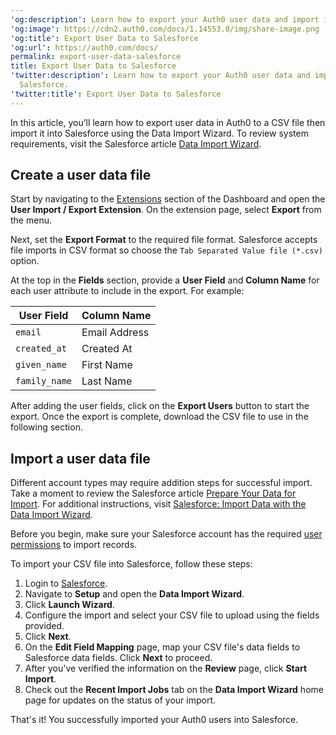---
'og:description': Learn how to export your Auth0 user data and import it into Salesforce.
'og:image': https://cdn2.auth0.com/docs/1.14553.0/img/share-image.png
'og:title': Export User Data to Salesforce
'og:url': https://auth0.com/docs/
permalink: export-user-data-salesforce
title: Export User Data to Salesforce
'twitter:description': Learn how to export your Auth0 user data and import it into
  Salesforce.
'twitter:title': Export User Data to Salesforce
---
In this article, you’ll learn how to export user data in Auth0 to a CSV file then import it into Salesforce using the Data Import Wizard. To review system requirements, visit the Salesforce article [Data Import Wizard](https://help.salesforce.com/articleView?id=data_import_wizard.htm).

## Create a user data file

Start by navigating to the [Extensions](https://manage.auth0.com/#/extensions) section of the Dashboard and open the **User Import / Export Extension**. On the extension page, select **Export** from the menu.

Next, set the **Export Format** to the required file format. Salesforce accepts file imports in CSV format so choose the `Tab Separated Value file (*.csv)` option.

At the top in the **Fields** section, provide a **User Field** and **Column Name** for each user attribute to include in the export. For example:

<table class="table"><thead>
<tr>
<th>User Field</th>
<th>Column Name</th>
</tr>
</thead>
<tbody>
<tr>
<td><code>email</code></td>
<td>Email Address</td>
</tr>
<tr>
<td><code>created_at</code></td>
<td>Created At</td>
</tr>
<tr>
<td><code>given_name</code></td>
<td>First Name</td>
</tr>
<tr>
<td><code>family_name</code></td>
<td>Last Name</td>
</tr>
</tbody>
</table>

After adding the user fields, click on the **Export Users** button to start the export. Once the export is complete, download the CSV file to use in the following section.

## Import a user data file

Different account types may require addition steps for successful import. Take a moment to review the Salesforce article [Prepare Your Data for Import](https://help.salesforce.com/articleView?id=import_prepare.htm). For additional instructions, visit [Salesforce: Import Data with the Data Import Wizard](https://help.salesforce.com/articleView?id=import_with_data_import_wizard.htm).

Before you begin, make sure your Salesforce account has the required [user permissions](https://help.salesforce.com/articleView?id=faq_import_general_permissions.htm) to import records.

To import your CSV file into Salesforce, follow these steps:

1. Login to [Salesforce](https://login.salesforce.com/).
2. Navigate to **Setup** and open the **Data Import Wizard**.
3. Click **Launch Wizard**.
4. Configure the import and select your CSV file to upload using the fields provided.
5. Click **Next**.
6. On the **Edit Field Mapping** page, map your CSV file's data fields to Salesforce data fields. Click **Next** to proceed.
7. After you've verified the information on the **Review** page, click **Start Import**.
8. Check out the **Recent Import Jobs** tab on the **Data Import Wizard** home page for updates on the status of your import.

That's it! You successfully imported your Auth0 users into Salesforce.